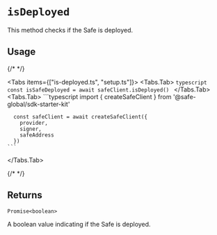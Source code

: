 
# `isDeployed`

This method checks if the Safe is deployed.

## Usage

{/* <!-- vale off --> */}

<Tabs items={["is-deployed.ts", "setup.ts"]}>
  <Tabs.Tab>
    ```typescript 
      const isSafeDeployed = await safeClient.isDeployed()
    ```
  </Tabs.Tab>
  <Tabs.Tab>
    ```typescript 
      import { createSafeClient } from '@safe-global/sdk-starter-kit'
          
      const safeClient = await createSafeClient({
        provider,  
        signer,
        safeAddress
      })
    ```
  </Tabs.Tab>
</Tabs>

{/* <!-- vale on --> */}

## Returns

`Promise<boolean>`

A boolean value indicating if the Safe is deployed.